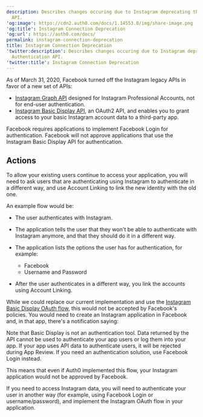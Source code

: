```yaml
---
description: Describes changes occuring due to Instagram deprecating their Authentication
  API.
'og:image': https://cdn2.auth0.com/docs/1.14553.0/img/share-image.png
'og:title': Instagram Connection Deprecation
'og:url': https://auth0.com/docs/
permalink: instagram-connection-deprecation
title: Instagram Connection Deprecation
'twitter:description': Describes changes occuring due to Instagram deprecating their
  Authentication API.
'twitter:title': Instagram Connection Deprecation
---
```

As of March 31, 2020, Facebook turned off the Instagram legacy APIs in favor of a new set of APIs:

* [Instagram Graph API](https://developers.facebook.com/docs/instagram-api) designed for Instagram Professional Accounts, not for end-user authentication.
* [Instagram Basic Display API](https://developers.facebook.com/docs/instagram-basic-display-api), an OAuth2 API, and enables you to grant access to your basic Instagram account data to a third-party app.

Facebook requires applications to implement Facebook Login for authentication. Facebook will not approve applications that use the Instagram Basic Display API for authentication.

## Actions

To allow your existing users continue to access your application, you will need to ask users that are authenticating using Instagram to authenticate in a different way, and use Account Linking to link the new identity with the old one.

An example flow would be:

* The user authenticates with Instagram.
* The application tells the user that they won't be able to authenticate with Instagram anymore, and that they should do it in a different way.
* The application lists the options the user has for authentication, for example:

  + Facebook
  + Username and Password
* After the user authenticates in a different way, you link the accounts using Account Linking.

While we could replace our current implementation and use the [Instagram Basic Display OAuth flow](https://developers.facebook.com/docs/instagram-basic-display-api/guides/getting-access-tokens-and-permissions), this would not be accepted by Facebook's policies. You would need to create an Instagram application in Facebook and, in that app, there's a notification saying:

<Callout icon="file-lines" color="#0EA5E9" iconType="regular">

Note that Basic Display is not an authentication tool. Data returned by the API cannot be used to authenticate your app users or log them into your app. If your app uses API data to authenticate users, it will be rejected during App Review. If you need an authentication solution, use Facebook Login instead.

</Callout>

This means that even if Auth0 implemented this flow, your Instagram application would not be approved by Facebook.

If you need to access Instagram data, you will need to authenticate your user in another way (for example, using Facebook Login or username/password), and implement the Instagram <Tooltip tip="OAuth 2.0: Authorization framework that defines authorization protocols and workflows." cta="View Glossary" href="/docs/glossary?term=OAuth">OAuth</Tooltip> flow in your application.